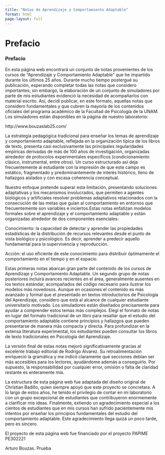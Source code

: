 ```yaml
---
title: "Notas de Aprendizaje y Comportamiento Adaptable"
format: html
page-layout: full
---
```


# Prefacio {.unnumbered}

### Prefacio 

En esta página web encontrará un conjunto de notas provenientes de los cursos de “Aprendizaje y Comportamiento Adaptable” que he impartido durante los últimos 25 años. Durante mucho tiempo postergué su publicación, esperando completar todas las notas que considero importantes; sin embargo, la elaboración de un conjunto de simuladores por parte de mis estudiantes evidenció la necesidad de acompañarlos con material escrito. Así, decidí publicar, en este formato, aquellas notas que considero fundamentales y que cubren la mayoría de los contenidos oficiales del programa académico de la Facultad de Psicología de la UNAM. Los simuladores están disponibles en la página de nuestro laboratorio:

http://www.bouzaslab25.com/

La estrategia pedagógica tradicional para enseñar los temas de aprendizaje y comportamiento adaptable, reflejada en la organización típica de los libros de texto, presenta casi exclusivamente las principales regularidades empíricas derivadas de más de 100 años de investigación, organizadas alrededor de protocolos experimentales específicos (condicionamiento clásico, instrumental, entre otros). Un curso estructurado así deja frecuentemente al estudiante con la impresión de que este campo es estático, fragmentado y predominantemente de interés histórico, lleno de hallazgos aislados y con escasa coherencia conceptual.

Nuestro enfoque pretende superar esta limitación, presentando soluciones adaptativas y los mecanismos involucrados, que permiten a agentes biológicos y artificiales resolver problemas adaptativos relacionados con la consecución de las metas que guían al comportamiento en entornos que frecuentemente son variables e inciertos.Estas notas enfatizan modelos formales sobre el aprendizaje y el comportamiento adaptable y están organizadas alrededor de dos componentes esenciales:

Conocimiento: la capacidad de detectar y aprender las propiedades estadísticas de la distribución de recursos relevantes desde el punto de vista biológico y psicológico. Es decir, aprender a predecir aquello fundamental para la supervivencia y reproducción.

Acción: el uso eficiente de este conocimiento para distribuir óptimamente el comportamiento en el tiempo y en el espacio.

Estas primeras notas abarcan gran parte del contenido de los cursos de Aprendizaje y Comportamiento Adaptable. Un segundo grupo de notas posteriores incluirá avances recientes en el área, generalmente ausentes en los textos estándar, acompañados del código necesario para ilustrar los modelos más novedosos. Aunque en ocasiones el contenido es más avanzado y formal que el presentado en textos introductorios de Psicología del Aprendizaje, considero que está al alcance de cualquier estudiante universitario motivado. Los simuladores están diseñados precisamente para ayudar a comprender estos temas más complejos. Elegí el formato de notas en lugar del formato tradicional de un libro para resaltar que el estudio del comportamiento adaptable contiene principios y hallazgos que pueden presentarse de manera más compacta y directa. Para profundizar en la extensa literatura experimental, los estudiantes pueden consultar los libros de texto tradicionales en Psicología del Aprendizaje.

La versión final de estas notas mejoró significativamente gracias al excelente trabajo editorial de Rodrigo Álvarez. Su retroalimentación enriqueció la gramática y me indicó claramente qué secciones debían ser más accesibles para los lectores, ayudándome además a conseguirlo. Por supuesto, la responsabilidad por cualquier error, omisión o falta de claridad restante es enteramente mía.

La estructura de esta página web fue adaptada del diseño original de Christian Badillo, quien siempre apoyó que este proyecto se concretara. A lo largo de estos años, he tenido el privilegio de contar en mi laboratorio con un grupo excepcional de estudiantes que contribuyeron enormemente a clarificar mis ideas. Finalmente, extiendo un agradecimiento especial a los cientos de estudiantes que en mis cursos han sufrido pacientemente mis intentos por enseñar los principios fundamentales del estudio del comportamiento adaptable. Este agradecimiento llega quizá un poco tarde, pero es sincero.

El proyecto de esta página web fue financiado por el proyecto PAPIME PE302221

Arturo Bouzas.
Prueba


